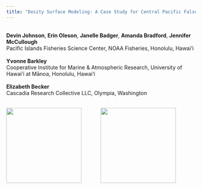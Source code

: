 ```yaml
---
title: "Desity Surface Modeling: A Case Study for Central Pacific False Killer Whales (*Pseudorca crassidens*)" 
---
```


| 
| **Devin Johnson**, **Erin Oleson**, **Janelle Badger**, **Amanda Bradford**, **Jennifer McCullough**
| Pacific Islands Fisheries Science Center, NOAA Fisheries, Honolulu, Hawai‘i
| 
| **Yvonne Barkley**
| Cooperative Institute for Marine & Atmospheric Research, University of Hawai‘i at Mānoa, Honolulu, Hawai‘i
|
| **Elizabeth Becker**
| Cascadia Research Collective LLC, Olympia, Washington
|
|

<p float="center">

<img src="img/pifsc_logo.png" height="200"/>             <img src="img/PSD.Dark.NoBackground.png" height="200"/>

</p>
|
|

